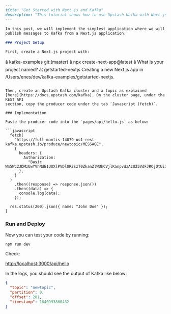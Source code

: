 ```markdown
---
title: "Get Started with Next.js and Kafka"
description: "This tutorial shows how to use Upstash Kafka with Next.js."
---

In this post, we will implement the simplest application where we will
publish messages to Kafka from a Next.js application.

### Project Setup

First, create a Next.js project with:

```
â  kafka-examples git:(master) â npx create-next-app@latest
â What is your project named? â¦ getstarted-nextjs
Creating a new Next.js app in /Users/enes/dev/kafka-examples/getstarted-nextjs.
```

Then, create an Upstash Kafka cluster and a topic as explained
[here](https://docs.upstash.com/kafka). On the cluster page, under the REST API
section, copy the producer code under the tab `Javascript (fetch)`.

### Implementation

Paste the producer code into the `pages/api/hello.js` as below:

```javascript
  fetch(
    "https://full-mantis-14079-us1-rest-kafka.upstash.io/produce/newtopic/MESSAGE",
    {
      headers: {
        Authorization:
          "Basic Wm5Wc2JDMzUwYVhNdE1UUXlPVDlUR2szT0ZkanZlWUhCVjlKanpvdzAzU25VdFJROjQtUi1mbXRvYWxYbm9ldTlUalFG5qZlNLd0VzRTEwWXZITWlXNjNoRmxqcVVycnE1X3lBcTRUUEdkOWM2SmJxZlE9PQ==",
      },
    }
  )
    .then((response) => response.json())
    .then((data) => {
      console.log(data);
    });

  res.status(200).json({ name: "John Doe" });
}
```

### Run and Deploy

Now you can test your code by running:

```
npm run dev
```

Check:

[http://localhost:3000/api/hello](http://localhost:3000/api/hello)

In the logs, you should see the output of Kafka like below:

```json
{
  "topic": "newtopic",
  "partition": 0,
  "offset": 281,
  "timestamp": 1640993860432
}
```
```